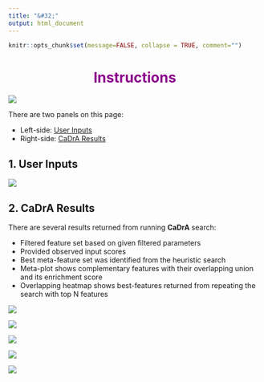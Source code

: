 ```yaml
---
title: "&#32;"
output: html_document
---
```


```r
knitr::opts_chunk$set(message=FALSE, collapse = TRUE, comment="")
```

<h1 style="text-align: center; color: #8B008B; font-weight: bold;">Instructions</h1>

![](figures/run-cadra-tab.png)

There are two panels on this page:

- Left-side: [User Inputs](#user-inputs)
- Right-side: [CaDrA Results](#cadra-results)

## 1. User Inputs

![](figures/cadra.png)

## 2. CaDrA Results

There are several results returned from running **CaDrA** search:

- Filtered feature set based on given filtered parameters
- Provided observed input scores
- Best meta-feature set was identified from the heuristic search 
- Meta-plot shows complementary features with their overlapping union and its enrichment score
- Overlapping heatmap shows best-features returned from repeating the search with top N features

![](figures/filtered-FS.png)

![](figures/input-scores.png)

![](figures/best-meta-feature-set.png)

![](figures/meta-feature-plot.png)

![](figures/overlapping-heatmap.png)

